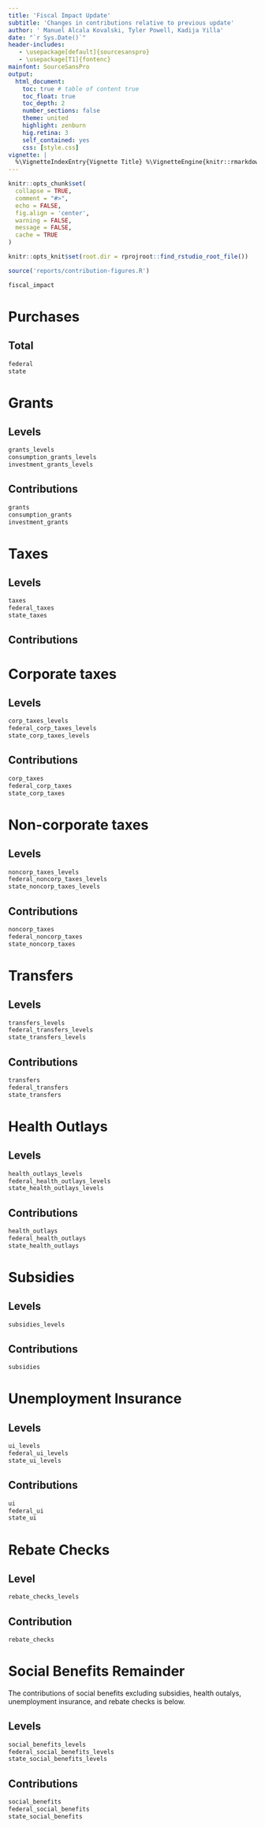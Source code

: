 ```yaml
---
title: 'Fiscal Impact Update'
subtitle: 'Changes in contributions relative to previous update'
author: ' Manuel Alcala Kovalski, Tyler Powell, Kadija Yilla'
date: "`r Sys.Date()`"
header-includes:
   - \usepackage[default]{sourcesanspro}
   - \usepackage[T1]{fontenc}
mainfont: SourceSansPro
output:
  html_document:
    toc: true # table of content true
    toc_float: true
    toc_depth: 2
    number_sections: false 
    theme: united
    highlight: zenburn 
    hig.retina: 3
    self_contained: yes
    css: [style.css]
vignette: |
  %\VignetteIndexEntry{Vignette Title} %\VignetteEngine{knitr::rmarkdown} %\VignetteEncoding{UTF-8}
---
```


```r
knitr::opts_chunk$set(
  collapse = TRUE,
  comment = "#>", 
  echo = FALSE,
  fig.align = 'center',
  warning = FALSE,
  message = FALSE,
  cache = TRUE 
)

knitr::opts_knit$set(root.dir = rprojroot::find_rstudio_root_file())
```

```r
source('reports/contribution-figures.R')
```

```r
fiscal_impact
```
# Purchases {.tabset}

## Total

```r
federal
state
```

# Grants {.tabset}

## Levels 

```r
grants_levels 
consumption_grants_levels
investment_grants_levels
```

## Contributions

```r
grants 
consumption_grants 
investment_grants 
```

# Taxes {.tabset}

## Levels

```r
taxes
federal_taxes
state_taxes
```

## Contributions

# Corporate taxes {.tabset}


## Levels

```r
corp_taxes_levels
federal_corp_taxes_levels
state_corp_taxes_levels
```
## Contributions
```r
corp_taxes
federal_corp_taxes
state_corp_taxes
```
# Non-corporate taxes {.tabset}

## Levels

```r
noncorp_taxes_levels
federal_noncorp_taxes_levels
state_noncorp_taxes_levels
```
## Contributions
```r
noncorp_taxes
federal_noncorp_taxes
state_noncorp_taxes
```

# Transfers {.tabset}

## Levels

```r
transfers_levels
federal_transfers_levels
state_transfers_levels
```

## Contributions
```r
transfers
federal_transfers
state_transfers
```

# Health Outlays {.tabset}

## Levels

```r
health_outlays_levels
federal_health_outlays_levels
state_health_outlays_levels
```

## Contributions

```r
health_outlays
federal_health_outlays
state_health_outlays
```

# Subsidies {.tabset}
## Levels
```r

subsidies_levels
```

## Contributions
```r
subsidies

```

# Unemployment Insurance {.tabset}

## Levels
```r

ui_levels
federal_ui_levels
state_ui_levels
```

## Contributions
```r
ui
federal_ui
state_ui
```

# Rebate Checks {.tabset}

## Level

```r
rebate_checks_levels
```

## Contribution

```r
rebate_checks
```

# Social Benefits Remainder {.tabset}

The contributions of social benefits excluding subsidies, health outalys, unemployment insurance, and rebate checks is below.


## Levels 

```r
social_benefits_levels
federal_social_benefits_levels
state_social_benefits_levels
```
## Contributions

```r
social_benefits
federal_social_benefits
state_social_benefits
```
